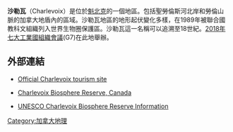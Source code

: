 '''沙勒瓦'''（Charlevoix）是位於[[魁北克|魁北克]]的一個地區。包括聖勞倫斯河北岸和勞倫山脈的加拿大地盾內的區域。沙勒瓦地區的地形起伏變化多樣，在1989年被聯合國教科文組織列入世界生物圈保護區。沙勒瓦這一名稱可以追溯至18世紀。[[2018年七大工業國組織會議|2018年七大工業國組織會議]](G7)在此地舉辦。

==外部連結==
*{{en icon}} [http://www.tourisme-charlevoix.com/en Official Charlevoix tourism site] {{Wayback|url=http://www.tourisme-charlevoix.com/en |date=20210221151958 }}
*{{en icon}} [http://www.biospherecharlevoix.org/ Charlevoix Biosphere Reserve, Canada] {{Wayback|url=http://www.biospherecharlevoix.org/ |date=20210126021053 }}
*{{en icon}} [http://www.unesco.org/mabdb/br/brdir/directory/biores.asp?mode=gen&code=CAN+05 UNESCO Charlevoix Biosphere Reserve Information] {{Wayback|url=http://www.unesco.org/mabdb/br/brdir/directory/biores.asp?mode=gen&code=CAN+05 |date=20170813225719 }}
{{coord|47|39|N|70|09|W|display=title|region:CA-QC_source:CTQ}}
[[Category:加拿大地理|Category:加拿大地理]]